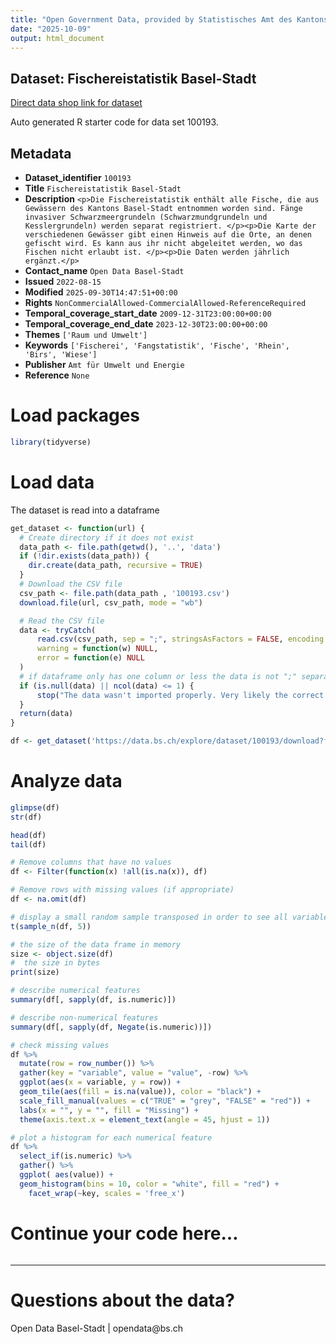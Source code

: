```yaml
---
title: "Open Government Data, provided by Statistisches Amt des Kantons Basel-Stadt - DCC Data Competence Center"
date: "2025-10-09"
output: html_document
---
```


## Dataset: Fischereistatistik Basel-Stadt

[Direct data shop link for dataset](https://data.bs.ch/explore/dataset/100193)

Auto generated R starter code for data set 100193.

## Metadata

- **Dataset_identifier** `100193`
- **Title** `Fischereistatistik Basel-Stadt`
- **Description** `<p>Die Fischereistatistik enthält alle Fische, die aus Gewässern des Kantons Basel-Stadt entnommen worden sind. Fänge invasiver Schwarzmeergrundeln (Schwarzmundgrundeln und Kesslergrundeln) werden separat registriert. </p><p>Die Karte der verschiedenen Gewässer gibt einen Hinweis auf die Orte, an denen gefischt wird. Es kann aus ihr nicht abgeleitet werden, wo das Fischen nicht erlaubt ist. </p><p>Die Daten werden jährlich ergänzt.</p>`
- **Contact_name** `Open Data Basel-Stadt`
- **Issued** `2022-08-15`
- **Modified** `2025-09-30T14:47:51+00:00`
- **Rights** `NonCommercialAllowed-CommercialAllowed-ReferenceRequired`
- **Temporal_coverage_start_date** `2009-12-31T23:00:00+00:00`
- **Temporal_coverage_end_date** `2023-12-30T23:00:00+00:00`
- **Themes** `['Raum und Umwelt']`
- **Keywords** `['Fischerei', 'Fangstatistik', 'Fische', 'Rhein', 'Birs', 'Wiese']`
- **Publisher** `Amt für Umwelt und Energie`
- **Reference** `None`


# Load packages

```r

library(tidyverse)
```

# Load data

The dataset is read into a dataframe

```r
get_dataset <- function(url) {
  # Create directory if it does not exist
  data_path <- file.path(getwd(), '..', 'data')
  if (!dir.exists(data_path)) {
    dir.create(data_path, recursive = TRUE)
  }
  # Download the CSV file
  csv_path <- file.path(data_path , '100193.csv')
  download.file(url, csv_path, mode = "wb")

  # Read the CSV file
  data <- tryCatch(
      read.csv(csv_path, sep = ";", stringsAsFactors = FALSE, encoding = "UTF-8"),
      warning = function(w) NULL,
      error = function(e) NULL
  )
  # if dataframe only has one column or less the data is not ";" separated
  if (is.null(data) || ncol(data) <= 1) {
      stop("The data wasn't imported properly. Very likely the correct separator couldn't be found.\nPlease check the dataset manually and adjust the code.")
  }
  return(data)
}
```

```r

df <- get_dataset('https://data.bs.ch/explore/dataset/100193/download?format=csv&timezone=Europe%2FZurich')

```

# Analyze data

```r

glimpse(df)
str(df)

head(df)
tail(df)

```

```r
# Remove columns that have no values
df <- Filter(function(x) !all(is.na(x)), df)

# Remove rows with missing values (if appropriate)
df <- na.omit(df)
```

```r
# display a small random sample transposed in order to see all variables
t(sample_n(df, 5))
```

```r
# the size of the data frame in memory
size <- object.size(df)
#  the size in bytes
print(size)
```

```r
# describe numerical features
summary(df[, sapply(df, is.numeric)])
```

```r
# describe non-numerical features
summary(df[, sapply(df, Negate(is.numeric))])
```

```r
# check missing values
df %>%
  mutate(row = row_number()) %>%
  gather(key = "variable", value = "value", -row) %>%
  ggplot(aes(x = variable, y = row)) +
  geom_tile(aes(fill = is.na(value)), color = "black") +
  scale_fill_manual(values = c("TRUE" = "grey", "FALSE" = "red")) +
  labs(x = "", y = "", fill = "Missing") +
  theme(axis.text.x = element_text(angle = 45, hjust = 1))
```

```r
# plot a histogram for each numerical feature
df %>%
  select_if(is.numeric) %>%
  gather() %>%
  ggplot( aes(value)) +
  geom_histogram(bins = 10, color = "white", fill = "red") +
    facet_wrap(~key, scales = 'free_x')
```

# Continue your code here...

```r

```
------------------------------------------------------------------------

# Questions about the data?

Open Data Basel-Stadt | opendata@bs.ch
